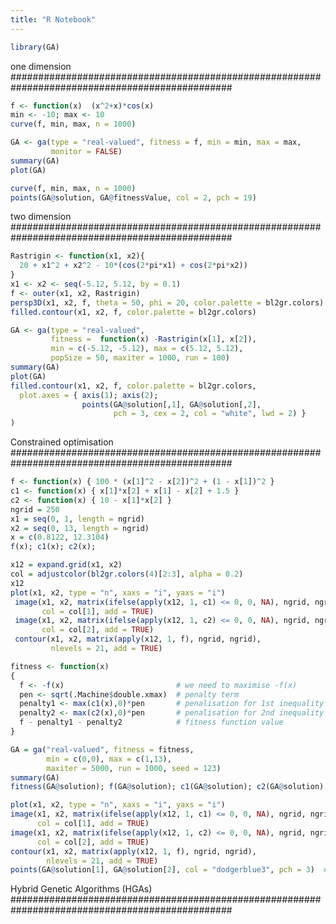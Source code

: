 ```yaml
---
title: "R Notebook"
---
```


```r
library(GA)
```

################################################################################################
one dimension
################################################################################################
```r
f <- function(x)  (x^2+x)*cos(x)
min <- -10; max <- 10
curve(f, min, max, n = 1000)
```

```r
GA <- ga(type = "real-valued", fitness = f, min = min, max = max, 
         monitor = FALSE)
summary(GA)
plot(GA)
```


```r
curve(f, min, max, n = 1000)
points(GA@solution, GA@fitnessValue, col = 2, pch = 19)
```


################################################################################################
two dimension
################################################################################################
```r
Rastrigin <- function(x1, x2){
  20 + x1^2 + x2^2 - 10*(cos(2*pi*x1) + cos(2*pi*x2))
}
x1 <- x2 <- seq(-5.12, 5.12, by = 0.1)
f <- outer(x1, x2, Rastrigin)
persp3D(x1, x2, f, theta = 50, phi = 20, color.palette = bl2gr.colors)
filled.contour(x1, x2, f, color.palette = bl2gr.colors)
```

```r
GA <- ga(type = "real-valued", 
         fitness =  function(x) -Rastrigin(x[1], x[2]),
         min = c(-5.12, -5.12), max = c(5.12, 5.12), 
         popSize = 50, maxiter = 1000, run = 100)
summary(GA)
plot(GA)
filled.contour(x1, x2, f, color.palette = bl2gr.colors, 
  plot.axes = { axis(1); axis(2); 
                points(GA@solution[,1], GA@solution[,2], 
                       pch = 3, cex = 2, col = "white", lwd = 2) }
)
```


################################################################################################
Constrained optimisation
################################################################################################
```r
f <- function(x) { 100 * (x[1]^2 - x[2])^2 + (1 - x[1])^2 }
c1 <- function(x) { x[1]*x[2] + x[1] - x[2] + 1.5 }
c2 <- function(x) { 10 - x[1]*x[2] }
ngrid = 250
x1 = seq(0, 1, length = ngrid)
x2 = seq(0, 13, length = ngrid)
x = c(0.8122, 12.3104)
f(x); c1(x); c2(x); 
```

```r
x12 = expand.grid(x1, x2)
col = adjustcolor(bl2gr.colors(4)[2:3], alpha = 0.2)
x12
plot(x1, x2, type = "n", xaxs = "i", yaxs = "i")
 image(x1, x2, matrix(ifelse(apply(x12, 1, c1) <= 0, 0, NA), ngrid, ngrid),
       col = col[1], add = TRUE)
 image(x1, x2, matrix(ifelse(apply(x12, 1, c2) <= 0, 0, NA), ngrid, ngrid),
       col = col[2], add = TRUE)
 contour(x1, x2, matrix(apply(x12, 1, f), ngrid, ngrid),
         nlevels = 21, add = TRUE)
```

```r
fitness <- function(x) 
{ 
  f <- -f(x)                         # we need to maximise -f(x)
  pen <- sqrt(.Machine$double.xmax)  # penalty term
  penalty1 <- max(c1(x),0)*pen       # penalisation for 1st inequality constraint
  penalty2 <- max(c2(x),0)*pen       # penalisation for 2nd inequality constraint
  f - penalty1 - penalty2            # fitness function value
}

GA = ga("real-valued", fitness = fitness, 
        min = c(0,0), max = c(1,13), 
        maxiter = 5000, run = 1000, seed = 123)
summary(GA)
fitness(GA@solution); f(GA@solution); c1(GA@solution); c2(GA@solution)
```

```r
plot(x1, x2, type = "n", xaxs = "i", yaxs = "i")
image(x1, x2, matrix(ifelse(apply(x12, 1, c1) <= 0, 0, NA), ngrid, ngrid), 
      col = col[1], add = TRUE)
image(x1, x2, matrix(ifelse(apply(x12, 1, c2) <= 0, 0, NA), ngrid, ngrid), 
      col = col[2], add = TRUE)
contour(x1, x2, matrix(apply(x12, 1, f), ngrid, ngrid), 
        nlevels = 21, add = TRUE)
points(GA@solution[1], GA@solution[2], col = "dodgerblue3", pch = 3)  # GA solution
```

################################################################################################
Hybrid Genetic Algorithms (HGAs) 
################################################################################################

